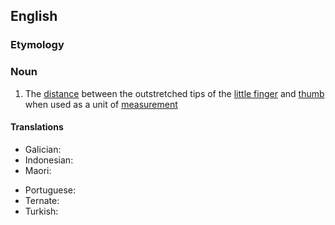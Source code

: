 ==English==

===Etymology===
{{compound|en|hand|span}}

===Noun===
{{en-noun}}

# The [[distance]] between the outstretched tips of the [[little finger]] and [[thumb]] when used as a unit of [[measurement]]

====Translations====
{{trans-top|a measurement}}
* Galician: {{t+|gl|palmo|m}}
* Indonesian: {{t+|id|jengkal}}
* Maori: {{t|mi|matikara}}
{{trans-mid}}
* Portuguese: {{t+|pt|palmo|m}}
* Ternate: {{t|tft|bicanga}}
* Turkish: {{t+|tr|karış}}
{{trans-bottom}}
